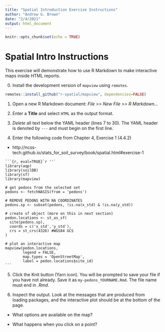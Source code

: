 ```yaml
---
title: "Spatial Introduction Exercise Instructions"
author: "Andrew G. Brown"
date: "2/4/2021"
output: html_document
---
```


```r
knitr::opts_chunk$set(echo = TRUE)
```

# Spatial Intro Instructions

This exercise will demonstrate how to use R Markdown to make interactive maps inside HTML reports. 

0. Install the development version of `mapview` using `remotes`.

```r
remotes::install_github("r-spatial/mapview", dependencies=FALSE)
```

1. Open a new R Markdown document: _File >> New File >> R Markdown..._

2. Enter a **Title** and select `HTML` as the output format.

3. _Delete_ all text below the YAML header (lines 7 to 30). The YAML header is denoted by `---` and must begin on the first line. 

4. Enter the following code from Chapter 4, Exercise 1 (4.4.2)

 - http://ncss-tech.github.io/stats_for_soil_survey/book/spatial.html#exercise-1
 
````
```{r, eval=TRUE}`r ''`
library(aqp)
library(soilDB)
library(sf)
library(mapview)

# get pedons from the selected set
pedons <- fetchNASIS(from = 'pedons')

# REMOVE PEDONS WITH NA COORDINATES
pedons.sp <- subset(pedons, !is.na(x_std) & !is.na(y_std))

# create sf object (more on this in next section)
pedon.locations <- st_as_sf(
  site(pedons.sp), 
  coords = c('x_std','y_std'),
  crs = st_crs(4326) #WGS84 GCS
)

# plot an interactive map
mapview(pedon.locations, 
        legend = FALSE, 
        map.types = 'OpenStreetMap', 
        label = pedon.locations$site_id)
```
````

5. Click the Knit button (Yarn icon). You will be prompted to save your file if you have not already. Save it as `my-pedons_YOURNAME.Rmd`. The file name must end in _.Rmd_.

6. Inspect the output. Look at the messages that are produced from loading packages, and the interactive plot should be at the bottom of the page. 

 - What options are available on the map?
 
 - What happens when you click on a point?
